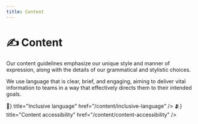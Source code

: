 ```yaml
---
title: Content
---
```



# ✍️ Content

Our content guidelines emphasize our unique style and manner of expression, along with the details of our grammatical and stylistic choices.

We use language that is clear, brief, and engaging, aiming to deliver vital information to teams in a way that effectively directs them to their intended goals.

<Cards className="mt-8">
  <Card icon={<span>🦄</span>} title="Inclusive language" href="/content/inclusive-language" />
  <Card icon={<span>🫂</span>} title="Content accessibility" href="/content/content-accessibility" />
</Cards>
